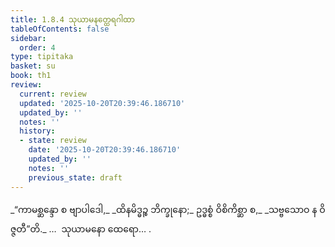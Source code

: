 ```yaml
---
title: 1.8.4 သုယာမနတ္ထေရဂါထာ
tableOfContents: false
sidebar:
  order: 4
type: tipitaka
basket: su
book: th1
review:
  current: review
  updated: '2025-10-20T20:39:46.186710'
  updated_by: ''
  notes: ''
  history:
  - state: review
    date: '2025-10-20T20:39:46.186710'
    updated_by: ''
    notes: ''
    previous_state: draft
---
```



<DynamicBreadcrumb />


<ReviewStatus review={frontmatter.review} showDetails={true} />

<HypothesisAnnotation frontmatter={frontmatter} />

<Division number="74" book="th1" e="ch" v="19" p="236">

<Paragraph number="167" type="verses" book="th1">
_“ကာမစ္ဆန္ဒော စ ဗျာပါဒေါ,_  
_ထိနမိဒ္ဓဉ္စ ဘိက္ခုနော;_  
ဥဒ္ဓစ္စံ ဝိစိကိစ္ဆာ စ,_  
_သဗ္ဗသောဝ န ဝိဇ္ဇတီ”တိ._  


</Paragraph>
</Division>

<Paragraph number="168" type="center" book="th1">
…  သုယာမနော ထေရော… .
</Paragraph>